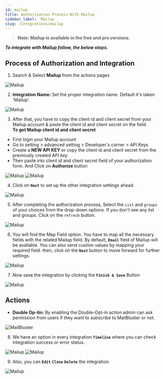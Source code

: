 ```yaml
---
id: mailup
title: Authorization Process With Mailup
sidebar_label:  Mailup
slug: /integrations/mailup
---
```


> **Note: Mailup is available in the free and pro versions.**

***To integrate with Mailup follow, the below steps.***


## Process of Authorization and Integration

1.	Search & Select **Mailup** from the actions pages
 <Image src="actions/mailup/search-and-select" alt="Mailup" w="1020" h="350" />

2. **Integration Name:** Set the proper integration name. Default it's taken 'Mailup'.
 <Image src="actions/mailup/default-integration-name" alt="Mailup" w="1020" h="350" />

3.	After that, you have to copy the client id and client secret from your Mailup account & paste the client id and client secret on the field.     
**To get Mailup client id and client secret**
-	First login your Mailup account
-	Go to setting > advanced setting > Developer's corner > API Keys
-	Create a **NEW API KEY** or copy the client id and client secret from the previously created API key
-	Then paste into client id and client secret field of your authorization form. And Click on **Authorize** button

 <Image src="actions/mailup/visit-api-console" alt="Mailup" w="1020" h="350" />
 <Image src="actions/mailup/authorize" alt="Mailup" w="1020" h="350" />


4. Click on **`Next`** to set up the other integration settings ahead.
 <Image src="actions/mailup/authorize-after" alt="Mailup" w="1020" h="350" />

5.	After completing the authorization process, Select the `List` and `groups` of your choices from the drop-down options. If you don't see any list and groups. Click on the `refresh` button.
 <Image src="actions/mailup/select-status" alt="Mailup" w="1020" h="350" />

6.	You will find the Map Field option. You have to map all the necessary fields with the related Mailup field. By default, **`Email`** field of Mailup will be available. You can also send custom values by mapping your required field. then, click on the **`Next`** button to move forward for further settings.

 <Image src="actions/mailup/mailup-field-map" alt="Mailup" w="1020" h="350" />

7. Now save the integration by clicking the **`Finish & Save`** Button

 <Image src="actions/mailup/finish-save" alt="Mailup" w="1020" h="350" />


## Actions 
- **Double Op-tin:** By enabling the Double-Opt-in action admin can ask permission from users if they want to subscribe to MailBluster or not.
 <Image src="actions/mailup/opt-in" alt="MailBluster" w="1020" h="350" />


8. We have an option in every integration **`Timeline`** where you can check integration success or error status.
 <Image src="actions/mailup/mailup-timeline" alt="Mailup" w="1020" h="350" />
 <Image src="actions/mailup/mailup-log" alt="Mailup" w="1020" h="350" />

9. Also, you can **`Edit`** **`Clone`** **`Delete`** the integration.

 <Image src="actions/mailup/mailup-option" alt="Mailup" w="1020" h="350" />


<Feedback/>